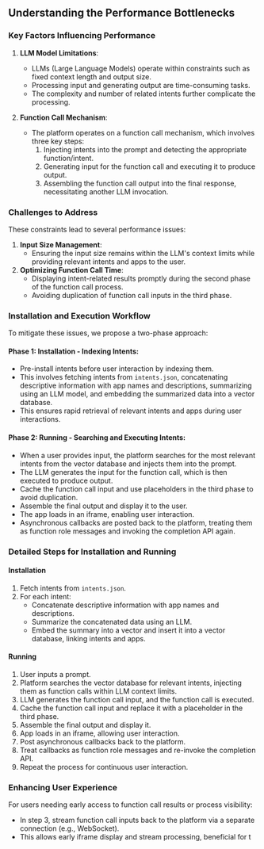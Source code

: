 ## Understanding the Performance Bottlenecks

### Key Factors Influencing Performance

1. **LLM Model Limitations**:
   - LLMs (Large Language Models) operate within constraints such as fixed context length and output size.
   - Processing input and generating output are time-consuming tasks.
   - The complexity and number of related intents further complicate the processing.

2. **Function Call Mechanism**:
   - The platform operates on a function call mechanism, which involves three key steps:
     1. Injecting intents into the prompt and detecting the appropriate function/intent.
     2. Generating input for the function call and executing it to produce output.
     3. Assembling the function call output into the final response, necessitating another LLM invocation.

### Challenges to Address

These constraints lead to several performance issues:

1. **Input Size Management**:
   - Ensuring the input size remains within the LLM's context limits while providing relevant intents and apps to the user.
2. **Optimizing Function Call Time**:
   - Displaying intent-related results promptly during the second phase of the function call process.
   - Avoiding duplication of function call inputs in the third phase.

### Installation and Execution Workflow

To mitigate these issues, we propose a two-phase approach:

#### Phase 1: Installation - Indexing Intents:
   - Pre-install intents before user interaction by indexing them.
   - This involves fetching intents from `intents.json`, concatenating descriptive information with app names and descriptions, summarizing using an LLM model, and embedding the summarized data into a vector database.
   - This ensures rapid retrieval of relevant intents and apps during user interactions.

#### Phase 2: Running - Searching and Executing Intents:
   - When a user provides input, the platform searches for the most relevant intents from the vector database and injects them into the prompt.
   - The LLM generates the input for the function call, which is then executed to produce output.
   - Cache the function call input and use placeholders in the third phase to avoid duplication.
   - Assemble the final output and display it to the user.
   - The app loads in an iframe, enabling user interaction.
   - Asynchronous callbacks are posted back to the platform, treating them as function role messages and invoking the completion API again.

### Detailed Steps for Installation and Running

#### Installation

1. Fetch intents from `intents.json`.
2. For each intent:
   - Concatenate descriptive information with app names and descriptions.
   - Summarize the concatenated data using an LLM.
   - Embed the summary into a vector and insert it into a vector database, linking intents and apps.

#### Running

1. User inputs a prompt.
2. Platform searches the vector database for relevant intents, injecting them as function calls within LLM context limits.
3. LLM generates the function call input, and the function call is executed.
4. Cache the function call input and replace it with a placeholder in the third phase.
5. Assemble the final output and display it.
6. App loads in an iframe, allowing user interaction.
7. Post asynchronous callbacks back to the platform.
8. Treat callbacks as function role messages and re-invoke the completion API.
9. Repeat the process for continuous user interaction.

### Enhancing User Experience

For users needing early access to function call results or process visibility:
- In step 3, stream function call inputs back to the platform via a separate connection (e.g., WebSocket).
- This allows early iframe display and stream processing, beneficial for t
